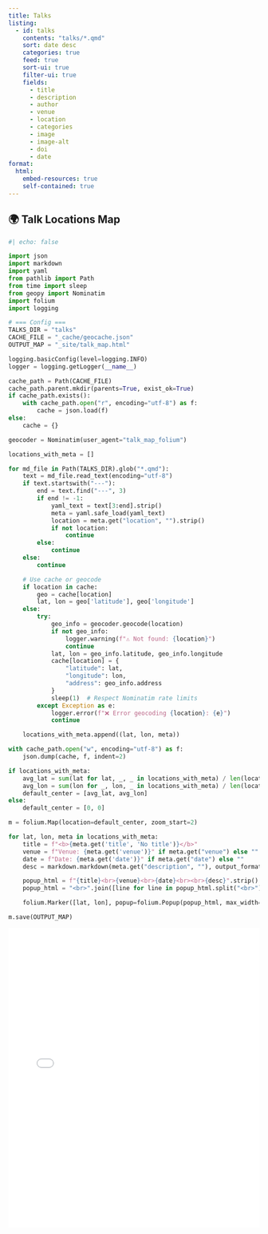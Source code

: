 ```yaml
---
title: Talks
listing: 
  - id: talks
    contents: "talks/*.qmd"
    sort: date desc
    categories: true
    feed: true
    sort-ui: true
    filter-ui: true
    fields: 
      - title
      - description
      - author
      - venue
      - location
      - categories
      - image
      - image-alt
      - doi
      - date
format:
  html:
    embed-resources: true
    self-contained: true
---
```


:::{#talks}
:::

## 🌍 Talk Locations Map

```python
#| echo: false

import json
import markdown
import yaml
from pathlib import Path
from time import sleep
from geopy import Nominatim
import folium
import logging

# === Config ===
TALKS_DIR = "talks"
CACHE_FILE = "_cache/geocache.json"
OUTPUT_MAP = "_site/talk_map.html"

logging.basicConfig(level=logging.INFO)
logger = logging.getLogger(__name__)

cache_path = Path(CACHE_FILE)
cache_path.parent.mkdir(parents=True, exist_ok=True)
if cache_path.exists():
    with cache_path.open("r", encoding="utf-8") as f:
        cache = json.load(f)
else:
    cache = {}

geocoder = Nominatim(user_agent="talk_map_folium")

locations_with_meta = []

for md_file in Path(TALKS_DIR).glob("*.qmd"):
    text = md_file.read_text(encoding="utf-8")
    if text.startswith("---"):
        end = text.find("---", 3)
        if end != -1:
            yaml_text = text[3:end].strip()
            meta = yaml.safe_load(yaml_text)
            location = meta.get("location", "").strip()
            if not location:
                continue
        else:
            continue
    else:
        continue

    # Use cache or geocode
    if location in cache:
        geo = cache[location]
        lat, lon = geo['latitude'], geo['longitude']
    else:
        try:
            geo_info = geocoder.geocode(location)
            if not geo_info:
                logger.warning(f"⚠️ Not found: {location}")
                continue
            lat, lon = geo_info.latitude, geo_info.longitude
            cache[location] = {
                "latitude": lat,
                "longitude": lon,
                "address": geo_info.address
            }
            sleep(1)  # Respect Nominatim rate limits
        except Exception as e:
            logger.error(f"❌ Error geocoding {location}: {e}")
            continue

    locations_with_meta.append((lat, lon, meta))

with cache_path.open("w", encoding="utf-8") as f:
    json.dump(cache, f, indent=2)

if locations_with_meta:
    avg_lat = sum(lat for lat, _, _ in locations_with_meta) / len(locations_with_meta)
    avg_lon = sum(lon for _, lon, _ in locations_with_meta) / len(locations_with_meta)
    default_center = [avg_lat, avg_lon]
else:
    default_center = [0, 0]

m = folium.Map(location=default_center, zoom_start=2)

for lat, lon, meta in locations_with_meta:
    title = f"<b>{meta.get('title', 'No title')}</b>"
    venue = f"Venue: {meta.get('venue')}" if meta.get("venue") else ""
    date = f"Date: {meta.get('date')}" if meta.get("date") else ""
    desc = markdown.markdown(meta.get("description", ""), output_format="html5").strip()

    popup_html = f"{title}<br>{venue}<br>{date}<br><br>{desc}".strip()
    popup_html = "<br>".join([line for line in popup_html.split("<br>") if line.strip()])  # Clean empty lines

    folium.Marker([lat, lon], popup=folium.Popup(popup_html, max_width=300)).add_to(m)

m.save(OUTPUT_MAP)
```

<iframe src="talk_map.html" width="100%" height="600" style="border:none;"></iframe>
